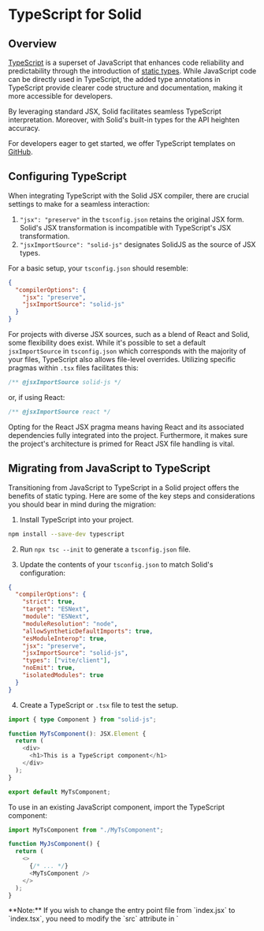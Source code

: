 
# TypeScript for Solid

## Overview

[TypeScript](https://www.typescriptlang.org/) is a superset of JavaScript that enhances code reliability and predictability through the introduction of [static types](https://www.typescriptlang.org/docs/handbook/2/everyday-types.html). 
While JavaScript code can be directly used in TypeScript, the added type annotations in TypeScript provide clearer code structure and documentation, making it more accessible for developers.

By leveraging standard JSX, Solid facilitates seamless TypeScript interpretation. 
Moreover, with Solid's built-in types for the API heighten accuracy. 

For developers eager to get started, we offer TypeScript templates on [GitHub](https://github.com/solidjs/templates/). 

## Configuring TypeScript

When integrating TypeScript with the Solid JSX compiler, there are crucial settings to make for a seamless interaction:

1. `"jsx": "preserve"` in the `tsconfig.json` retains the original JSX form. 
Solid's JSX transformation is incompatible with TypeScript's JSX transformation.
2. `"jsxImportSource": "solid-js"` designates SolidJS as the source of JSX types.

For a basic setup, your `tsconfig.json` should resemble:

```json
{
  "compilerOptions": {
    "jsx": "preserve",
    "jsxImportSource": "solid-js"
  }
}
```

For projects with diverse JSX sources, such as a blend of React and Solid, some flexibility does exist. 
While it's possible to set a default `jsxImportSource` in `tsconfig.json` which corresponds with the majority of your files, TypeScript also allows file-level overrides. 
Utilizing specific pragmas within `.tsx` files facilitates this:

```javascript
/** @jsxImportSource solid-js */
```
or, if using React:

```javascript
/** @jsxImportSource react */
```

Opting for the React JSX pragma means having React and its associated dependencies fully integrated into the project.
Furthermore, it makes sure the project's architecture is primed for React JSX file handling is vital.

## Migrating from JavaScript to TypeScript

Transitioning from JavaScript to TypeScript in a Solid project offers the benefits of static typing. Here are some of the key steps and considerations you should bear in mind during the migration:

1. Install TypeScript into your project.

```bash
npm install --save-dev typescript
```

2. Run `npx tsc --init` to generate a `tsconfig.json` file.

3. Update the contents of your `tsconfig.json` to match Solid's configuration:

```json
{
  "compilerOptions": {
    "strict": true,
    "target": "ESNext",
    "module": "ESNext",
    "moduleResolution": "node",
    "allowSyntheticDefaultImports": true,
    "esModuleInterop": true,
    "jsx": "preserve",
    "jsxImportSource": "solid-js",
    "types": ["vite/client"],
    "noEmit": true,
    "isolatedModules": true
  }
}
```

4. Create a TypeScript or `.tsx` file to test the setup.

```typescript
import { type Component } from "solid-js";

function MyTsComponent(): JSX.Element {
  return (
    <div>
      <h1>This is a TypeScript component</h1>
    </div>
  );
}

export default MyTsComponent;
```

To use in an existing JavaScript component, import the TypeScript component:

```javascript
import MyTsComponent from "./MyTsComponent";

function MyJsComponent() {
  return (
    <>
      {/* ... */}
      <MyTsComponent />
    </>
  );
}
```

<Aside>
**Note:** If you wish to change the entry point file from `index.jsx` to `index.tsx`, you need to modify the `src` attribute in `<script>` to look like the following:

```htmlembedded
<!DOCTYPE html>
<html lang="en">
  <head>
    <!-- ... -->
  </head>
  <body>
    <noscript>You need to enable JavaScript to run this app.</noscript>
    <div id="root"></div>
    <script src="/src/index.tsx" type="module"></script>
  </body>
</html>
```
</Aside>

## API types

Solid is written in TypeScript, meaning everything is typed out of the box.

The [API Documentation](/references) details the types of all the API calls. 
In addition, there are several helpful type definitions to make it easier when you need to specify explicit types.

### Signals

Using `createSignal<T>`, you can define the signal's type as `T`. 

```typescript
const [count, setCount] = createSignal<number>();
```

Here, `createSignal` has the return type `Signal<number | undefined>`, corresponding to the type passed into it, and `undefined` as it was uninitialized. 
This resolves to a getter-setter [tuple](https://www.typescriptlang.org/docs/handbook/2/objects.html#tuple-types), both of which are generically typed:

```typescript
import type { Signal, Accessor, Setter } from "solid-js";
type Signal<T> = [get: Accessor<T>, set: Setter<T>];
```

In this case, the `count` signal getter has the type `Accessor<number | undefined>`. 
In Solid, `Accessor<T>` is equivalent to `() => T`. 
Here, it means `count` is a function that returns either a `number` or `undefined`.

The reason `undefined` is included in the type is because the signal was not initialized. 
Therefore, its initial state can be `undefined`.

The signal setter, `setCount`, is of type `Setter<number | undefined>`. 
This complex type roughly resembles `(value? : number | ((prev?: number) => number)) => number`, accommodating both a direct number or a function which takes a potential pervious value that results in a number.
Since the signal's start is undefined, both the direct number and the function's number parameter are optional.

When a signal is designed to store functions, its setter function won't directly accept new functions as values.
This is because the setter can't determine whether the function should be executed to get the actual value. 
In these situations, you should use the callback form of the setter: `setSignal(() => value)`.


#### Default values

By providing default values when you call `createSignal`, you can avoid the need for explicit type specification and eliminate the possibility of the `| undefined` type. 
This leverages type inference to determine the type automatically:

```typescript
const [count, setCount] = createSignal(0);
const [name, setName] = createSignal("");
```

In this example, TypeScript understands the types as `number` and `string`.
This means that `count` and `name` directly receive the types `Accessor<number>` and `Accessor<string>`, respectively, without the `| undefined` tag.

### Context

Just as signals utilize `createSignal<T>`, context uses `createContext<T>`, which is parameterized by the type `T` of the context's value:

```tsx
type Data = { count: number; name: string };
```

When you invoke `useContext(dataContext)`, it returns the type contained within the context. 
For example, if the context is of type `Context<Data | undefined>`, then using `useContext` with it will naturally yield a result of type `Data | undefined`. 
The `| undefined` part signifies that the context might not be defined in the component's ancestor hierarchy.
`dataContext` is understood as `Context<Data | undefined>`. 
Invoking `useContext(dataContext)` mirrors this type, returning `Data | undefined`.
The `| undefined` arises when context is not defined in the component's ancestors, which leads `useContext` to yield `undefined`.

Much like what was seen the [default values](#default-values) in signals, you can avoid the `| undefined` in the type through explicity type definitions to avoid redudancy:

```typescript
const dataContext = createContext({ count: 0, name: "" });
```

By providing a default value, TypeScript determines that `dataContext` is `Context<{ count: number, name: string }>` -- equivalent to `Context<Data>` without the `| undefined`. 

A common approach is forming a factory function to generate a context's value. By using TypeScripts [`ReturnType`](https://www.typescriptlang.org/docs/handbook/2/everyday-types.html#return-type-annotations), the return type of this function can be used to type this context:

```tsx
export const makeCountNameContext = (initialCount = 0, initialName = "") => {
  const [count, setCount] = createSignal(initialCount);
  const [name, setName] = createSignal(initialName);
  return [
    { count, name },
    { setCount, setName },
  ] as const;
};

type CountNameContextType = ReturnType<typeof makeCountNameContext>;
export const CountNameContext = createContext<CountNameContextType>();
```

`CountNameContextType` corresponds to the result of `makeCountNameContext`:

```tsx
[
  {readonly count: Accessor<number>, readonly name: Accessor<string>},
  {readonly setCount: Setter<number>, readonly setName: Setter<string>}
]
```

To retrieve the context, using `useCountNameContext` which has aa type signature of `() => CountNameContextType | undefined`.

In scenarios where you may wish to avoid `undefined` as a possible type, you can assert that the context will always be present:

```tsx
export const useCountNameContext = () => useContext(CountNameContext)!;
```

**Note:** A more secure route is to supply a default value to `createContext` to make sure that context is perpetually defined.

### Components

#### The basics

By default, components in Solid use the generic `Component<P>` type, where `P` represents the props' type that is an object.

```tsx
import type { Component } from "solid-js";

const MyComponent: Component<MyProps> = (props) => {
    ...
}
```

A `JSX.Element` denotes anything renderable by Solid, which could be a DOM node, array of JSX elements, or functions yielding `JSX.Element`.

For a simple example, here's a counter:

```tsx
const Counter: Component = () => {
  const [count, setCount] = createSignal(0);
  return <button onClick={() => setCount(c => c + 1)}>{count()}</button>;
};
```

Trying to pass unneccessary props or children will result in type errors:

```tsx
<Counter />;  // ✔️
<Counter initial={5} />;  // ❌: No 'initial' prop defined
<Counter>hi</Counter>;  // ❌: Children aren't expected
```

#### Components with props

For components that require the use of props, they can be typed using [generics](https://www.typescriptlang.org/docs/handbook/2/generics.html#handbook-content):

```tsx
const InitCounter: Component<{ initial: number }> = (props) => {
  const [count, setCount] = createSignal(props.initial);
  return <button onClick={() => setCount((c) => c + 1)}>{count()}</button>;
};

<InitCounter initial={5} />;
```

#### Components with children

Often, components may need to accept child elements.
For this, Solid provides `ParentComponent` that includes `children?` as an optional prop.
If defining a component with the `function` keyword, `ParentProps` can be used as a helper for the props:

```tsx
import { ParentComponent } from "solid-js";

const CustomCounter: ParentComponent = (props) => {
  const [count, setCount] = createSignal(0);
  return (
    <button onClick={() => setCount((c) => c + 1)}>
      {count()}
      {props.children}
    </button>
  );
};
```

In this example, `props` is inferred to be of the type `{children?: JSX.Element }`, streamlining the process of defining components that can accept children.

#### Special component types

Solid offers subtypes for components dealing uniquely with children:

##### Components without the `Component` types

Using the `Component` types is a matter of preference over a strict requirement.
Any function that takes props and returns a JSX.Element qualifies as a valid component.

```tsx 
// arrow function 
const MyComponent = (props: MyProps): JSX.Element => { ... }

// function declaration 
function MyComponent(props: MyProps): JSX.Element { ... }

// component which takes no props 
function MyComponent(): JSX.Element { ... }
```

It is worth noting that if you want to create a generic component, the `Component` types will **not** be applicable. 
Instead, you will need to define your generics explicitly:

```tsx
// For arrow functions, the syntax <T> by itself is invalid in TSX because it could be confused with JSX.
const MyGenericComponent = <T extends unknown>(props: MyProps<T>): JSX.Element => { /* ... */ }

// Using a function declaration for a generic component
function MyGenericComponent<T>(props: MyProps<T>): JSX.Element { /* ... */ }

```

<Aside>
Each `Component` type has a corresponding `Props` type that defines the shape of its properties. 
These `Props` types also accept the same generic types as their associated `Component` types.
</Aside>

### Event handling

#### Basics

In Solid, the type for event handlers is specified as `JSX.EventHandler<TElement, TEvent>`.
Here, `TElement` refers to the type of the element the event is linked to, and `TEvent` indicates the type of the event itself. 
You can opt to use this type in your code as an alternative to `(event: TEvent) => void`. 
Doing this will ensure that `currentTarget` and `target` are accurately typed within the event object and also allow you to avoid using inline event handlers.

```typescript
import type { JSX } from "solid-js";

// Here's how to define an event handler using the `EventHandler` type:
const onInput: JSX.EventHandler<HTMLInputElement, InputEvent> = (event) => {
    console.log("Input changed to", event.currentTarget.value);
};

// You can then attach this handler to an input element:
<input onInput={onInput} />;
```

#### Inline handlers

When you define an event handler inline with a JSX attribute, the handler is automatically typed for you.
This means you get the type inference and checking without any additional work:

```tsx
<input
    onInput={(event) => {
        console.log("Input changed to", event.currentTarget.value);
    }}
/>
```

#### `currentTarget` and `target`

In the context of event delegation, the difference between `currentTarget` and `target` is important:

* `currentTarget`: Represents the DOM element that the event handler is attached to.
* `target`: Any DOM element within the hierarchy of `currentTarget` that has initiated the event.

While `currentTarget` will always be of type `T` as defined by `JSX.EventHandler<T, E>`, the `target` type can be more general, such as ny DOM element. 
However, when it comes to specific events such as `Input` and `Focus` events directly attached to input elements, `target` will be typed as `HTMLInputElement`.

### `ref` attribute

#### Basics

In a non-TypeScript setting, when you utilize the `ref` attribute, Solid assigns the associated DOM element to the variable once rendered:

```javascript
let divRef;
console.log(divRef); // Outputs: undefined
onMount(() => {
  console.log(divRef); // Outputs: <div> element
});
return <div ref={divRef} />;
```

With TypeScript, however, especially under strict `null` checks, typing such variables can be a challenge.

A safe TypeScript pattern is to accept that `divRef` can be `undefined` initially, and then enforce checks when accessing it:

```typescript
let divRef: HTMLDivElement | undefined;
// This would be flagged as an error during compilation
divRef.focus(); 
onMount(() => {
  if (!divRef) return;
  divRef.focus(); 
});
return <div ref={divRef}>...</div>;
```

In the context of the [`onMount`](/reference/onMount) function, since it's executed post-render, a non-`null` assertion (!) can be used:

```typescript
onMount(() => {
  divRef!.focus();
});
```

An alternative pattern is to avoid `null` at the assignment level, and then use a definite assignment assertion in the `ref` attribute:

```typescript
let divRef: HTMLDivElement;
// Compilation error as expected
divRef.focus(); 
onMount(() => {
  divRef.focus(); 
});
return <div ref={divRef!}>...</div>;
```

Here, the `divRef!` in the `ref` attribute informs TypeScript that `divRef` will be assigned after this point, aligning more with Solid's behavior.

<Aside>
  **Caution**: Although TypeScript flags erroneous use of `ref`s before they're defined in the JSX block, it doesn't currently flag undefined variables within certain nested functions in Solid. 
  Thus, extra care is needed when using `ref`s within functions like [`createMemo`](/reference/createMemo), [`createRenderEffect`](/reference/createRenderEffect), and [`createComputed`](/reference/createComputed).
</Aside>

Lastly, there's a less-safe pattern where the definite assignment assertion is declared right when the variable is initialized.
This technique bypasses TypeScript's assignment checks for that specific variable, providing a quick workaround at the cost of potential runtime errors.

```typescript
let divRef!: HTMLDivElement;
// This will be permitted but will throw an error at runtime
divRef.focus();
onMount(() => {
  divRef.focus(); 
});
return <div ref={divRef}>...</div>;
```

## Control flow narrowing

When using control flow components in Solid, such as [`<Show>`](/reference/show), it's common to conditionally display content based on the presence of certain data.
This, however, can introduce some type-checking challenges, especially when attempting to manipulate the daata within these components.

Consider a situation where you want to show a name only when it's defined using a Solid signal:

```typescript
const [name, setName] = createSignal<string>();
return (
  <Show when={(() => {
      const v = data()
      return v && v.type === "user" && v // T: User | undefined
    })()}>
  )
```

Accessing the callback may throw an error if the `when` prop is nullish or false at the time of access.
Usually this is not the case, however in `onCleanup` or asynchronous contexts it can be.

TypeScript may not like this.
While you can understand that the second call to `name()` happens only if the first is truthy, TypeScript cannot. 
It may flag an error indicating that `name()` could potentially be `undefined` when `.replace()` is called.

There are a few ways to tackle this:

1. **Non-Null Assertion**
Use TypeScript's [non-null assertion operator (!).](https://www.typescriptlang.org/docs/handbook/2/everyday-types.html#non-null-assertion-operator-postfix-) 
This operator tells TypeScript you're confident the value isn't `null` or `undefined`:

```typescript
return <Show when={name()}>Hello {name()!.replace(/\s+/g, "\xa0")}!</Show>;
```
While this may be a quick option, incorrectly asserting can lead to runtime errors if the value does turn out to be `null` or `undefined`.

2. **Callback form of Show**

Solid provides a callback form for its [`<Show>`](/reference/show) component. 
In this form, the value that makes the when prop true is passed into the component:

```typescript
const [data, setData] = createSignal<User | Admin>() // T: Signal<User | Admin | undefined>

return(
    <Show when={(() => {
      const v = data()
      return v && v.type === "user" && v // T: User | undefined
    })()}>
  )
```

This approach takes advantage of the type information embedded in the [`<Show>`](/reference/show) component. 
By temporarily storing the value `v`, you can use type narrowing to specify its type more accurately before returning it.

You do have to be cautious, however, since accessing the callback may throw an error if the when prop is nullish or false at the time of access. 
This is usually not an issue, but in asynchronous contexts or during [`onCleanup`](/reference/oncleanup), it may occur.

<Aside>
If you find the above method a bit shorthand, there's a more explicit alternative. 
Solid's [`<Show>`](/reference/show) component actually performs memoization, so you don't necessarily need a memo for this:

```tsx
const user = createMemo(() => {
  const v = data()
  return v && v.type === "user" && v // Type: User | undefined
})

<Show when={user()}>
  {user => <User user={user()} />}
</Show>
```
While this approach is more explicit, it's worth noting that the primary example for the callback form should ideally not use this technique for the sake of clarity
</Aside>

## Advanced JSX attributes and directives

### Custom event handlers

For custom events in Solid, the [`on:___`]() and [`oncapture:___`]() attributes can be utilized. 
To type these events, you'll need to extend Solid's JSX namespace.

```tsx
class NameEvent extends CustomEvent {
  type: "Name";
  detail: { name: string };

  constructor(name: string) {
    super("Name", { detail: { name } });
  }
}

declare module "solid-js" {
  namespace JSX {
    interface CustomEvents {
      Name: NameEvent;  // Matches `on:Name`
    }
    interface CustomCaptureEvents {
      Name: NameEvent;  // Matches `oncapture:Name`
    }
  }
}

// Usage
<div on:Name={(event) => console.log("name is", event.detail.name)} />;
```

<Aside>
**Note**: By default, using native events like `mousemove` with the `on` prefix (e.g., <div on:mousemove={e => {}} />) will result in a TypeScript error. 
This is because they are not included in the custom event typings for Solid.
To solve this, extend the `CustomEvents` and `CustomCaptureEvents` interfaces to include events from the `HTMLElementEventMap`:

To include all native events:

```typescript
declare module "solid-js" {
  namespace JSX {
    interface CustomEvents extends HTMLElementEventMap {}
    interface CustomCaptureEvents extends HTMLElementEventMap {}
  }
}
```

To include specific native events, you can pick certain events (e.g. `mousemove` and `pointermove`):

```typescript
declare module "solid-js" {
  namespace JSX {
    interface CustomEvents extends Pick<HTMLElementEventMap, "mousemove" | "pointermove"> {}
  }
}
```
</Aside>

#### Forcing properties and custom attributes 

Solid's [`prop:___`]() allows forcing properties, while [`attr:___`]() permits custom attributes. 

```typescript
declare module "solid-js" {
  namespace JSX {
    interface ExplicitProperties {
      count: number;
      name: string;
    }
    interface ExplicitAttributes {
      count: number;
      name: string;
    }
  }
}

// Usage
<Input prop:name={name()} prop:count={count()}/>
<my-web-component attr:name={name()} attr:count={count()}/>
```

#### Custom directives

Custom directives can be applied using the [`use:___`]() attribute.
These directives typically accept two arguments: the target element or component, and the value passed to them by the JSX attribute.
While the conventional `Directives` interface focuses on type-checking the value, which is the second argument, there are additional considerations:

* A single accessor is always received, limiting the ability to pass in multiple arguments. 
The closest appropximation is to use syntax such as `<div use:foo={["string", "array"]} />`.
* The behaviour of TypeScript's type checking for module augmentation allows `DirectiveFunctions` to potentially accept functions that do not strictlly meet the type requirements.

```tsx
function model(
  element: Element, // directives can be used on any HTML and SVG element
  value: Accessor<Signal<string>> // second param will always be an accessor in case value being reactive
) {
  const [field, setField] = value();
  createRenderEffect(() => (element.value = field()));
  element.addEventListener("input", (e) => {
    const value = (e.target as HTMLInputElement).value;
    setField(value);
  });
}

declare module "solid-js" {
  namespace JSX {
    interface Directives {
      model: Signal<string>;  // Corresponds to `use:model`
    }
  }
}

// Usage
let [name, setName] = createSignal("");
<input type="text" use:model={[name, setName]} />;
```

In using `DirectiveFunctions`, there's the ability to check both arguments (if present) by detailing the entire function type

```tsx
function model(element: HTMLInputElement, value: Accessor<Signal<string>>) {
  const [field, setField] = value();
  createRenderEffect(() => (element.value = field()));
  element.addEventListener("input", (e) => setField(e.target.value));
}

function log(element: Element) {
  console.log(element);
}

let num = 0;
function count() {
  num++;
}

function foo(comp: Element, args: Accessor<string[]>) {
  // function body
}

declare module "solid-js" {
  namespace JSX {
    interface DirectiveFunctions {
      model: typeof model;
      log: typeof log;
      count: typeof count;
      foo: typeof foo;
    }
  }
}
```

Although the `Directives` interface can be employed to restrict the value passed to the directive as a JSX attribute, using `DirectiveFunctions` ensures both the element and value align with the expected types.

```tsx
{/* This is correct */}
<input use:model={createSignal('')} />

{/* These are incorrect */}
<input use:model />
<input use:model={7} />
<div use:model={createSignal('')} />
```

##### Addressing import issues with directives

When using directives imported from another file/module, TypeScript may eliminate the import if it mistakenly perceives it as a type. 

* Set the `onlyRemoveTypeImports: true` option in `babel-preset-typescript`. 
If using `vite-plugin-solid`, this can be configured with `solidPlugin({ typescript: { onlyRemoveTypeImports: true } })` in `vite.config.ts`. 
However, this approach mandates judicious use of `export type` and `import type`.
* Including a statement in the importing module ensures TypeScript retains the directive's import, as seen below.
[Tree-shaking](https://developer.mozilla.org/en-US/docs/Glossary/Tree_shaking) tools will typically exclude this code from the final bundle.

```tsx
import { directive } from "./directives.js"

directive // prevents TypeScript's tree-shaking

<div use:directive />
```